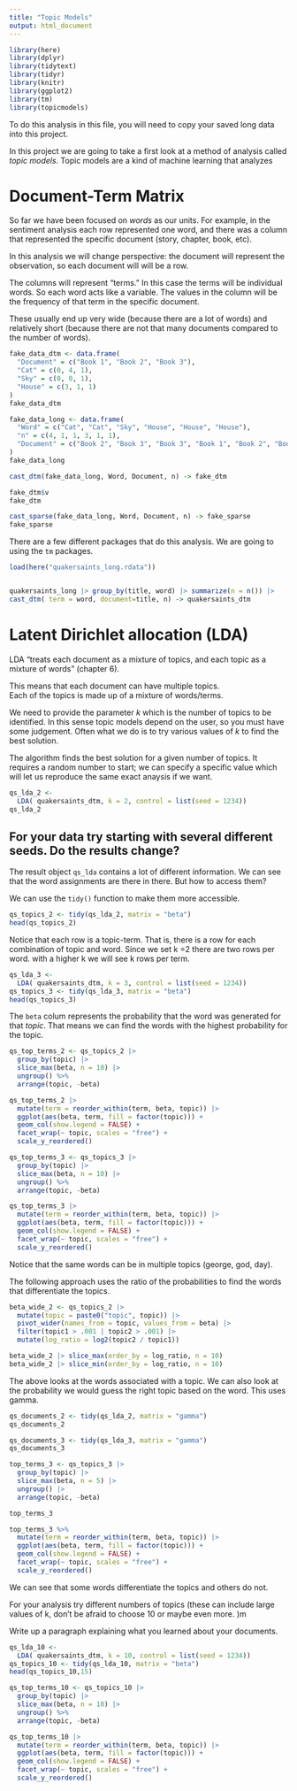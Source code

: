 ```yaml
---
title: "Topic Models"
output: html_document
---
```

```r
library(here)
library(dplyr)
library(tidytext)
library(tidyr)
library(knitr)
library(ggplot2)
library(tm)
library(topicmodels)
```

To do this analysis in this file, you will need to copy your saved 
long data into this project. 

In this project we are going to take a first look at a method of 
analysis called *topic models*. 
Topic models are a kind of machine learning that analyzes 

# Document-Term Matrix

So far we have been focused on *words* as our units.  For example, in the 
sentiment analysis each row represented one word, and there was a column that
represented the specific document (story, chapter, book, etc).   

In this analysis we will change perspective: the document will represent the
observation, so each document will will be a row.

The columns will represent "terms."  In this case the terms will be individual
words.   So each word acts like a variable.  The values in the column will 
be the frequency of that term in the specific document.  

These usually end up very wide (because there are a lot of words) and
relatively short (because there are not that many documents compared
to the number of words).

```r
fake_data_dtm <- data.frame(
  "Document" = c("Book 1", "Book 2", "Book 3"),
  "Cat" = c(0, 4, 1),
  "Sky" = c(0, 0, 1),
  "House" = c(3, 1, 1)
)
fake_data_dtm


```
```r
fake_data_long <- data.frame(
  "Word" = c("Cat", "Cat", "Sky", "House", "House", "House"),
  "n" = c(4, 1, 1, 3, 1, 1),
  "Document" = c("Book 2", "Book 3", "Book 3", "Book 1", "Book 2", "Book 3")
)
fake_data_long
```

```r
cast_dtm(fake_data_long, Word, Document, n) -> fake_dtm

fake_dtm$v
fake_dtm
```
```r
cast_sparse(fake_data_long, Word, Document, n) -> fake_sparse
fake_sparse

```

There are a few different packages that do this analysis. We are going to 
using the `tm` packages.

```r
load(here("quakersaints_long.rdata"))


quakersaints_long |> group_by(title, word) |> summarize(n = n()) |>
cast_dtm( term = word, document=title, n) -> quakersaints_dtm
```

# Latent Dirichlet allocation (LDA)

LDA "treats each document as a mixture of topics, and each topic as a mixture of words" (chapter 6).

This means that each document can have multiple topics.  
Each of the topics is made up of a mixture of words/terms.

We need to provide the parameter _k_  which is the number of topics to be 
identified.   In this sense topic models depend on the user, 
so you must have 
some judgement.  Often what we do is to try various values of _k_ to find the
best solution. 

The algorithm finds the best solution for a given number of topics. 
It requires a random number to start; we can specify a specific value which
will let us reproduce the same exact anaysis if we want.



```r
qs_lda_2 <-
  LDA( quakersaints_dtm, k = 2, control = list(seed = 1234))
qs_lda_2 
```
## For your data try starting with several different seeds. Do the results change?


The result object `qs_lda` contains a lot of different information. 
We can see that the word assignments are there in there. But how to 
access them?

We can use the `tidy()` function to make them more accessible.

```r
qs_topics_2 <- tidy(qs_lda_2, matrix = "beta")
head(qs_topics_2)
```

Notice that each row is a topic-term. That is, there is a row for each
combination of topic and word.  Since we set k =2 there are two rows per
word. with a higher k we will see k rows per term.

```r

qs_lda_3 <-
  LDA( quakersaints_dtm, k = 3, control = list(seed = 1234))
qs_topics_3 <- tidy(qs_lda_3, matrix = "beta")
head(qs_topics_3)
```



The `beta` colum represents the probability that the word was generated
for that *topic*.  That means we can find the words with the highest
probability for the topic.  

```r
qs_top_terms_2 <- qs_topics_2 |>
  group_by(topic) |>
  slice_max(beta, n = 10) |>
  ungroup() %>%
  arrange(topic, -beta)

qs_top_terms_2 |>
  mutate(term = reorder_within(term, beta, topic)) |>
  ggplot(aes(beta, term, fill = factor(topic))) +
  geom_col(show.legend = FALSE) +
  facet_wrap(~ topic, scales = "free") +
  scale_y_reordered()
```

```r
qs_top_terms_3 <- qs_topics_3 |>
  group_by(topic) |>
  slice_max(beta, n = 10) |>
  ungroup() %>%
  arrange(topic, -beta)

qs_top_terms_3 |>
  mutate(term = reorder_within(term, beta, topic)) |>
  ggplot(aes(beta, term, fill = factor(topic))) +
  geom_col(show.legend = FALSE) +
  facet_wrap(~ topic, scales = "free") +
  scale_y_reordered()
```

Notice that the same words can be in multiple topics (george, god, day).

The following approach uses the ratio of the probabilities to find 
the words that differentiate the topics.

```r
beta_wide_2 <- qs_topics_2 |>
  mutate(topic = paste0("topic", topic)) |>
  pivot_wider(names_from = topic, values_from = beta) |>
  filter(topic1 > .001 | topic2 > .001) |>
  mutate(log_ratio = log2(topic2 / topic1))

beta_wide_2 |> slice_max(order_by = log_ratio, n = 10)
beta_wide_2 |> slice_min(order_by = log_ratio, n = 10)

```

The above looks at the words associated with a topic.  We can also look
at the probability we would guess the right topic based on the word. This uses
gamma.  

```r
qs_documents_2 <- tidy(qs_lda_2, matrix = "gamma")
qs_documents_2
```


```r
qs_documents_3 <- tidy(qs_lda_3, matrix = "gamma")
qs_documents_3
```

```r
top_terms_3 <- qs_topics_3 |>
  group_by(topic) |>
  slice_max(beta, n = 5) |>
  ungroup() |>
  arrange(topic, -beta)

top_terms_3

top_terms_3 %>%
  mutate(term = reorder_within(term, beta, topic)) |>
  ggplot(aes(beta, term, fill = factor(topic))) +
  geom_col(show.legend = FALSE) +
  facet_wrap(~ topic, scales = "free") +
  scale_y_reordered()

```
We can see that some words differentiate the topics and others do not.


For your analysis try different numbers of topics (these can include large
values of k, don't be afraid to choose 10 or maybe even more. )m

Write up a paragraph explaining what you learned about your documents.


```r

qs_lda_10 <-
  LDA( quakersaints_dtm, k = 10, control = list(seed = 1234))
qs_topics_10 <- tidy(qs_lda_10, matrix = "beta")
head(qs_topics_10,15)
```

```r
qs_top_terms_10 <- qs_topics_10 |>
  group_by(topic) |>
  slice_max(beta, n = 10) |>
  ungroup() %>%
  arrange(topic, -beta)

qs_top_terms_10 |>
  mutate(term = reorder_within(term, beta, topic)) |>
  ggplot(aes(beta, term, fill = factor(topic))) +
  geom_col(show.legend = FALSE) +
  facet_wrap(~ topic, scales = "free") +
  scale_y_reordered()
```
